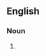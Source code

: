 ==English==

===Noun===
{{en-noun|head=[[judgement]] [[call]]}}

# {{alternative spelling of|judgment call|lang=en}}